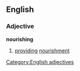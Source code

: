 ==English==
===Adjective===
'''nourishing'''
#[[providing]] [[nourishment]]
[[Category:English adjectives]]